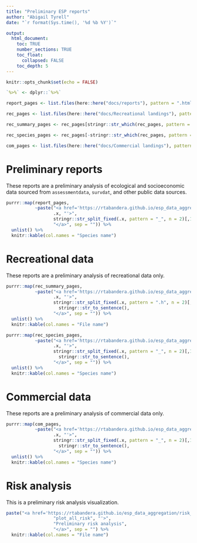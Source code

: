 ```yaml
---
title: "Preliminary ESP reports"
author: "Abigail Tyrell"
date: "`r format(Sys.time(), '%d %b %Y')`"

output: 
  html_document:
    toc: TRUE
    number_sections: TRUE
    toc_float: 
      collapsed: FALSE
    toc_depth: 5
---
```


```r
knitr::opts_chunk$set(echo = FALSE)

`%>%` <- dplyr::`%>%`

report_pages <- list.files(here::here("docs/reports"), pattern = ".html")

rec_pages <- list.files(here::here("docs/Recreational landings"), pattern = ".html")

rec_summary_pages <- rec_pages[stringr::str_which(rec_pages, pattern = "recreational")]

rec_species_pages <- rec_pages[-stringr::str_which(rec_pages, pattern = "recreational")]

com_pages <- list.files(here::here("docs/Commercial landings"), pattern = ".html")

```

# Preliminary reports
These reports are a preliminary analysis of ecological and socioeconomic data sourced from `assessmentdata`, `survdat`, and other public data sources.

```r
purrr::map(report_pages, 
           ~paste("<a href='https://rtabandera.github.io/esp_data_aggregation/reports/", 
                  .x, "'>",
                  stringr::str_split_fixed(.x, pattern = "_", n = 2)[,1], 
                  "</a>", sep = "")) %>%
  unlist() %>%
  knitr::kable(col.names = "Species name")

```

# Recreational data
These reports are a preliminary analysis of recreational data only.

```r
purrr::map(rec_summary_pages, 
           ~paste("<a href='https://rtabandera.github.io/esp_data_aggregation/Recreational landings/", 
                  .x, "'>",
                  stringr::str_split_fixed(.x, pattern = ".h", n = 2)[,1] %>% 
                    stringr::str_to_sentence(), 
                  "</a>", sep = "")) %>%
  unlist() %>%
  knitr::kable(col.names = "File name")

purrr::map(rec_species_pages, 
           ~paste("<a href='https://rtabandera.github.io/esp_data_aggregation/Recreational landings/", 
                  .x, "'>",
                  stringr::str_split_fixed(.x, pattern = "_", n = 2)[,1] %>% 
                    stringr::str_to_sentence(), 
                  "</a>", sep = "")) %>%
  unlist() %>%
  knitr::kable(col.names = "Species name")

```

# Commercial data
These reports are a preliminary analysis of commercial data only.

```r
purrr::map(com_pages, 
           ~paste("<a href='https://rtabandera.github.io/esp_data_aggregation/Commercial landings/", 
                  .x, "'>",
                  stringr::str_split_fixed(.x, pattern = "_", n = 2)[,1] %>% 
                    stringr::str_to_sentence(), 
                  "</a>", sep = "")) %>%
  unlist() %>%
  knitr::kable(col.names = "Species name")

```

# Risk analysis
This is a preliminary risk analysis visualization.

```r
paste("<a href='https://rtabandera.github.io/esp_data_aggregation/risk_ranking/", 
                  "plot_all_risk", "'>",
                  "Preliminary risk analysis", 
                  "</a>", sep = "") %>%
  knitr::kable(col.names = "File name")

```